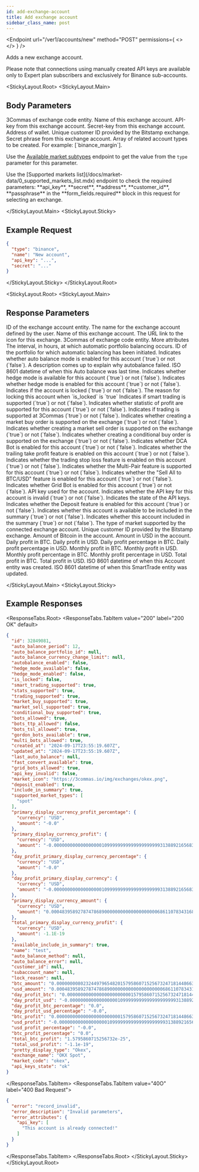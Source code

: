 ```yaml
---
id: add-exchange-account
title: Add exchange account
sidebar_class_name: post
---
```



<Endpoint
  url="/ver1/accounts/new"
  method="POST"
  permissions={
    <>
      <Permission title="Permission" description="ACCOUNTS_WRITE" />
      <Permission title="Security" description="SIGNED" />
    </>
  }
/>

Adds a new exchange account. 

<Informer variant="warning">
   Please note that connections using manually created API keys are available only to Expert plan subscribers and exclusively for Binance sub-accounts.
</Informer>


<StickyLayout.Root>
<StickyLayout.Main>

## Body Parameters

<ApiParam name='type' type='string' id="type" required>
   3Commas of exchange code entity.
</ApiParam>

<ApiParam name='name' type='string' id="name" required>
   Name of this exchange account.
</ApiParam>

<ApiParam name='api_key' type="string" id="api_key">
   API-key from this exchange account.
</ApiParam>

<ApiParam name='secret' type='string' id="secret">
   Secret-key from this exchange account.
</ApiParam>

<ApiParam name='address' type='string' id="address">
   Address of wallet.
</ApiParam>

<ApiParam name='customer_id' type='string' id="customer_id">
    Unique customer ID provided by the Bitstamp exchange.
</ApiParam>

<ApiParam name='passphrase' type='string' id="passphrase">
   Secret phrase from this exchange account.
</ApiParam>

<ApiParam name='types_to_create' type='array[string]' id="types_to_create" required>
   Array of related account types to be created.
   For example: [`binance_margin`].

   Use the [Available market subtypes](/docs/account/1_available_market_sybtypes.mdx) endpoint to get the value from the `type` parameter for this parameter.
</ApiParam>


<Informer variant="info">
Use the [Supported markets list](/docs/market-data/0_supported_markets_list.mdx) endpoint to check the required parameters: **api_key**, **secret**, **address**, **customer_id**, **passphrase** in the **form_fields.required** block in this request for selecting an exchange.
</Informer>

</StickyLayout.Main>
<StickyLayout.Sticky>



## Example Request

```json title="POST /ver1/accounts/new"
{
  "type": "binance",
  "name": "New account",
  "api_key": "...",
  "secret": "..."
}
```
</StickyLayout.Sticky>
</StickyLayout.Root>

<StickyLayout.Root>
<StickyLayout.Main>

## Response Parameters

<ApiParam name='id' type='integer' id="id">
   ID of the exchange account entity.
</ApiParam>

<ApiParam name='name' type='string' id="name">
   The name for the exchange account defined by the user.
</ApiParam>

<ApiParam name='exchange_name' type='string' id="exchange_name">
   Name of this exchange account.
</ApiParam>

<ApiParam name='market_icon' type='string' id="market_icon">
   The URL link to the icon for this exchange.
</ApiParam>

<ApiParam name='market_code' type='string' id="market_code">
   3Commas of exchange code entity.
</ApiParam>

<CollapseAll>
<CollapseAllHeading> More attributes <CollapseAllButton /> </CollapseAllHeading>

<CollapsibleApiParam name="auto_balance_period" type="integer" id="auto_balance_period">
   The interval, in hours, at which automatic portfolio balancing occurs.
</CollapsibleApiParam>

<CollapsibleApiParam name="auto_balance_portfolio_id" type="integer" id="auto_balance_portfolio_id">
   ID of the portfolio for which automatic balancing has been initiated.
</CollapsibleApiParam>

<CollapsibleApiParam name="autobalance_enabled" type="boolean" id="autobalance_enabled">
   Indicates whether auto balance mode is enabled for this account (`true`) or not (`false`).
</CollapsibleApiParam>

<CollapsibleApiParam name="auto_balance_error" type="string or null" id="auto_balance_error">
   A description comes up to explain why autobalance failed.
</CollapsibleApiParam>

<CollapsibleApiParam name="last_auto_balance" type="string or null" id="last_auto_balance">
   ISO 8601 datetime of when this Auto balance was last time.
</CollapsibleApiParam>

<CollapsibleApiParam name="hedge_mode_available" type="boolean" id="hedge_mode_available">
   Indicates whether hedge mode is available for this account (`true`) or not (`false`).
</CollapsibleApiParam>

<CollapsibleApiParam name="hedge_mode_enabled" type="boolean" id="hedge_mode_enabled">
   Indicates whether hedge mode is enabled for this account (`true`) or not (`false`).
</CollapsibleApiParam>

<CollapsibleApiParam name="is_locked" type="boolean" id="is_locked">
   Indicates if the account is locked (`true`) or not (`false`).
</CollapsibleApiParam>

<CollapsibleApiParam name="lock_reason" type="string or null" id="lock_reason">
   The reason for locking this account when `is_locked` is `true`
</CollapsibleApiParam>

<CollapsibleApiParam name="smart_trading_supported" type="boolean" id="smart_trading_supported">
   Indicates if smart trading is supported (`true`) or not (`false`).
</CollapsibleApiParam>

<CollapsibleApiParam name="stats_supported" type="boolean" id="stats_supported">
   Indicates whether statistic of profit are supported for this account (`true`) or not (`false`).
</CollapsibleApiParam>

<CollapsibleApiParam name="trading_supported" type="boolean" id="trading_supported">
   Indicates if trading is supported at 3Commas (`true`) or not (`false`).
</CollapsibleApiParam>

<CollapsibleApiParam name="market_buy_supported" type="boolean" id="market_buy_supported">
   Indicates whether creating a market buy order is supported on the exchange (`true`) or not (`false`).
</CollapsibleApiParam>

<CollapsibleApiParam name="market_sell_supported" type="boolean" id="market_sell_supported">
   Indicates whether creating a market sell order is supported on the exchange (`true`) or not (`false`).
</CollapsibleApiParam>

<CollapsibleApiParam name="conditional_buy_supported" type="boolean" id="conditional_buy_supported">
   Indicates whether creating a conditional buy order is supported on the exchange (`true`) or not (`false`).
</CollapsibleApiParam>

<CollapsibleApiParam name="bots_allowed" type="boolean" id="bots_allowed">
   Indicates whether DCA Bot is enabled for this account (`true`) or not (`false`).
</CollapsibleApiParam>

<CollapsibleApiParam name="bots_ttp_allowed" type="boolean" id="bots_ttp_allowed">
   Indicates whether the trailing take profit feature is enabled on this account (`true`) or not (`false`).
</CollapsibleApiParam>

<CollapsibleApiParam name="bots_tsl_allowed" type="boolean" id="bots_tsl_allowed">
   Indicates whether the trading stop loss feature is enabled on this account (`true`) or not (`false`).
</CollapsibleApiParam>

<CollapsibleApiParam name="multi_bots_allowed" type="boolean" id="multi_bots_allowed">
   Indicates whether the Multi-Pair feature is supported for this account (`true`) or not (`false`).
</CollapsibleApiParam>

<CollapsibleApiParam name="fast_convert_available" type="boolean" id="fast_convert_available">
   Indicates whether the "Sell All to BTC/USD" feature is enabled for this account (`true`) or not (`false`).
</CollapsibleApiParam>

<CollapsibleApiParam name="grid_bots_allowed" type="boolean" id="grid_bots_allowed">
   Indicates whether Grid Bot is enabled for this account (`true`) or not (`false`).
</CollapsibleApiParam>

<CollapsibleApiParam name="api_key" type="string" id="api_key">
   API key used for the account.
</CollapsibleApiParam>

<CollapsibleApiParam name="api_key_invalid" type="boolean" id="api_key_invalid">
   Indicates whether the API key for this account is invalid (`true`) or not (`false`).
</CollapsibleApiParam>

<CollapsibleApiParam name="api_keys_state" type="string" id="api_keys_state">
   Indicates the state of the API keys.
</CollapsibleApiParam>

<CollapsibleApiParam name="deposit_enabled" type="boolean" id="deposit_enabled">
   Indicates whether the Deposit feature is enabled for this account (`true`) or not (`false`).
</CollapsibleApiParam>

<CollapsibleApiParam name="available_include_in_summary" type="boolean" id="available_include_in_summary">
   Indicates whether this account is available to be included in the summary (`true`) or not (`false`).
</CollapsibleApiParam>

<CollapsibleApiParam name="include_in_summary" type="boolean" id="include_in_summary">
   Indicates whether this account included in the summary (`true`) or not (`false`).
</CollapsibleApiParam>

<CollapsibleApiParam name="supported_market_types" type="array" id="supported_market_types">
   The type of market supported by the connected exchange account.
</CollapsibleApiParam>

<CollapsibleApiParam name="customer_id" type="string" id="customer_id">
   Unique customer ID provided by the Bitstamp exchange.
</CollapsibleApiParam>

<CollapsibleApiParam name="btc_amount" type="string" id="btc_amount">
   Amount of Bitcoin in the account.
</CollapsibleApiParam>

<CollapsibleApiParam name="usd_amount" type="string" id="usd_amount">
   Amount in USD in the account.
</CollapsibleApiParam>

<CollapsibleApiParam name="day_profit_btc" type="string" id="day_profit_btc">
   Daily profit in BTC.
</CollapsibleApiParam>

<CollapsibleApiParam name="day_profit_usd" type="string" id="day_profit_usd">
   Daily profit in USD.
</CollapsibleApiParam>

<CollapsibleApiParam name="day_profit_btc_percentage" type="number" id="day_profit_btc_percentage">
   Daily profit percentage in BTC.
</CollapsibleApiParam>

<CollapsibleApiParam name="day_profit_usd_percentage" type="number" id="day_profit_usd_percentage">
   Daily profit percentage in USD.
</CollapsibleApiParam>

<CollapsibleApiParam name="btc_profit" type="number" id="btc_profit">
   Monthly profit in BTC.
</CollapsibleApiParam>

<CollapsibleApiParam name="usd_profit" type="number" id="usd_profit">
   Monthly profit in USD.
</CollapsibleApiParam>

<CollapsibleApiParam name="btc_profit_percentage" type="number" id="btc_profit_percentage">
   Monthly profit percentage in BTC.
</CollapsibleApiParam>

<CollapsibleApiParam name="usd_profit_percentage" type="number" id="usd_profit_percentage">
   Monthly profit percentage in USD.
</CollapsibleApiParam>

<CollapsibleApiParam name="total_btc_profit" type="number" id="total_btc_profit">
   Total profit in BTC.
</CollapsibleApiParam>

<CollapsibleApiParam name="total_usd_profit" type="number" id="total_usd_profit">
   Total profit in USD.
</CollapsibleApiParam>

<CollapsibleApiParam name="created_at" type="string" id="created_at">
   ISO 8601 datetime of when this Account entity was created.
</CollapsibleApiParam>

<CollapsibleApiParam name="updated_at" type="string" id="updated_at">
   ISO 8601 datetime of when this SmartTrade entity was updated.
</CollapsibleApiParam>
</CollapseAll>

</StickyLayout.Main>
<StickyLayout.Sticky>

## Example Responses

<ResponseTabs.Root>
<ResponseTabs.TabItem value="200" label="200 OK" default>
```json
{
  "id": 32849081,
  "auto_balance_period": 12,
  "auto_balance_portfolio_id": null,
  "auto_balance_currency_change_limit": null,
  "autobalance_enabled": false,
  "hedge_mode_available": false,
  "hedge_mode_enabled": false,
  "is_locked": false,
  "smart_trading_supported": true,
  "stats_supported": true,
  "trading_supported": true,
  "market_buy_supported": true,
  "market_sell_supported": true,
  "conditional_buy_supported": true,
  "bots_allowed": true,
  "bots_ttp_allowed": false,
  "bots_tsl_allowed": true,
  "gordon_bots_available": true,
  "multi_bots_allowed": true,
  "created_at": "2024-09-17T23:55:19.607Z",
  "updated_at": "2024-09-17T23:55:19.607Z",
  "last_auto_balance": null,
  "fast_convert_available": true,
  "grid_bots_allowed": true,
  "api_key_invalid": false,
  "market_icon": "https://3commas.io/img/exchanges/okex.png",
  "deposit_enabled": true,
  "include_in_summary": true,
  "supported_market_types": [
    "spot"
  ],
  "primary_display_currency_profit_percentage": {
    "currency": "USD",
    "amount": "-0.0"
  },
  "primary_display_currency_profit": {
    "currency": "USD",
    "amount": "-0.00000000000000000010999999999999999999993138892165683112"
  },
  "day_profit_primary_display_currency_percentage": {
    "currency": "USD",
    "amount": "-0.0"
  },
  "day_profit_primary_display_currency": {
    "currency": "USD",
    "amount": "-0.00000000000000000010999999999999999999993138892165683112"
  },
  "primary_display_currency_amount": {
    "currency": "USD",
    "amount": "0.00048395892787478689000000000000000000006861107834316888"
  },
  "total_primary_display_currency_profit": {
    "currency": "USD",
    "amount": -1.1E-19
  },
  "available_include_in_summary": true,
  "name": "test",
  "auto_balance_method": null,
  "auto_balance_error": null,
  "customer_id": null,
  "subaccount_name": null,
  "lock_reason": null,
  "btc_amount": "0.0000000080232449796548201579586071525673247181448663178",
  "usd_amount": "0.00048395892787478689000000000000000000006861107834316888",
  "day_profit_btc": "0.0000000000000000000000001579586071525673247181448663178",
  "day_profit_usd": "-0.00000000000000000010999999999999999999993138892165683112",
  "day_profit_btc_percentage": "0.0",
  "day_profit_usd_percentage": "-0.0",
  "btc_profit": "0.0000000000000000000000001579586071525673247181448663178",
  "usd_profit": "-0.00000000000000000010999999999999999999993138892165683112",
  "usd_profit_percentage": "-0.0",
  "btc_profit_percentage": "0.0",
  "total_btc_profit": "1.5795860715256732e-25",
  "total_usd_profit": "-1.1e-19",
  "pretty_display_type": "Okex",
  "exchange_name": "OKX Spot",
  "market_code": "okex",
  "api_keys_state": "ok"
}
```
  </ResponseTabs.TabItem>
<ResponseTabs.TabItem value="40O" label="400 Bad Request">

```json
{
  "error": "record_invalid",
  "error_description": "Invalid parameters",
  "error_attributes": {
    "api_key": [
      "This account is already connected!"
    ]
  }
}
```
  </ResponseTabs.TabItem>
</ResponseTabs.Root>
</StickyLayout.Sticky>
</StickyLayout.Root>
